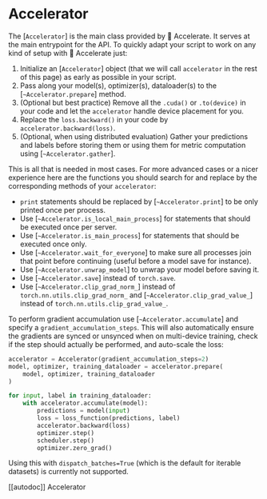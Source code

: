 <!--Copyright 2021 The HuggingFace Team. All rights reserved.

Licensed under the Apache License, Version 2.0 (the "License"); you may not use this file except in compliance with
the License. You may obtain a copy of the License at

http://www.apache.org/licenses/LICENSE-2.0

Unless required by applicable law or agreed to in writing, software distributed under the License is distributed on
an "AS IS" BASIS, WITHOUT WARRANTIES OR CONDITIONS OF ANY KIND, either express or implied. See the License for the
specific language governing permissions and limitations under the License.
-->

# Accelerator

The [`Accelerator`] is the main class provided by 🤗 Accelerate. It serves at the main entrypoint for
the API. To quickly adapt your script to work on any kind of setup with 🤗 Accelerate just:

1. Initialize an [`Accelerator`] object (that we will call `accelerator` in the rest of this
   page) as early as possible in your script.
2. Pass along your model(s), optimizer(s), dataloader(s) to the [`~Accelerator.prepare`] method.
3. (Optional but best practice) Remove all the `.cuda()` or `.to(device)` in your code and let the
   `accelerator` handle device placement for you.
4. Replace the `loss.backward()` in your code by `accelerator.backward(loss)`.
5. (Optional, when using distributed evaluation) Gather your predictions and labels before storing them or using
   them for metric computation using [`~Accelerator.gather`].

This is all that is needed in most cases. For more advanced cases or a nicer experience here are the functions you
should search for and replace by the corresponding methods of your `accelerator`:

- `print` statements should be replaced by [`~Accelerator.print`] to be only printed once per
  process.
- Use [`~Accelerator.is_local_main_process`] for statements that should be executed once per server.
- Use [`~Accelerator.is_main_process`] for statements that should be executed once only.
- Use [`~Accelerator.wait_for_everyone`] to make sure all processes join that point before continuing
  (useful before a model save for instance).
- Use [`~Accelerator.unwrap_model`] to unwrap your model before saving it.
- Use [`~Accelerator.save`] instead of `torch.save`.
- Use [`~Accelerator.clip_grad_norm_`] instead of `torch.nn.utils.clip_grad_norm_` and
  [`~Accelerator.clip_grad_value_`] instead of `torch.nn.utils.clip_grad_value_`.

To perform gradient accumulation use [`~Accelerator.accumulate`] and specify a `gradient_accumulation_steps`. 
This will also automatically ensure the gradients are synced or unsynced when on multi-device training, check if the step should
actually be performed, and auto-scale the loss:

```python
accelerator = Accelerator(gradient_accumulation_steps=2)
model, optimizer, training_dataloader = accelerator.prepare(
    model, optimizer, training_dataloader
)

for input, label in training_dataloader:
    with accelerator.accumulate(model):
        predictions = model(input)
        loss = loss_function(predictions, label)
        accelerator.backward(loss)
        optimizer.step()
        scheduler.step()
        optimizer.zero_grad()
```

<Tip warning={true}>

Using this with `dispatch_batches=True`  (which is the default for iterable datasets) is currently not supported.

</Tip>

[[autodoc]] Accelerator
